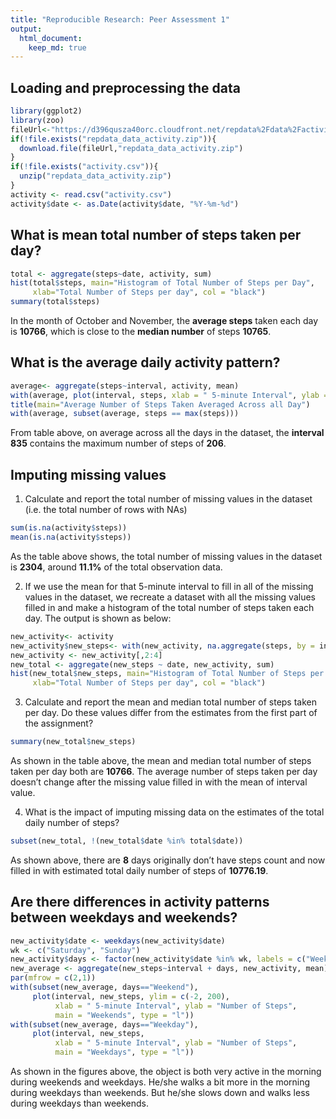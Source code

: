 ```yaml
---
title: "Reproducible Research: Peer Assessment 1"
output: 
  html_document:
    keep_md: true
---
```



## Loading and preprocessing the data

```r
library(ggplot2)
library(zoo)
fileUrl<-"https://d396qusza40orc.cloudfront.net/repdata%2Fdata%2Factivity.zip"
if(!file.exists("repdata_data_activity.zip")){
  download.file(fileUrl,"repdata_data_activity.zip")
}
if(!file.exists("activity.csv")){
  unzip("repdata_data_activity.zip")
}
activity <- read.csv("activity.csv")
activity$date <- as.Date(activity$date, "%Y-%m-%d")
```

## What is mean total number of steps taken per day?
```r
total <- aggregate(steps~date, activity, sum)
hist(total$steps, main="Histogram of Total Number of Steps per Day", 
     xlab="Total Number of Steps per day", col = "black")
summary(total$steps)
```
  
In the month of October and November, the **average steps** taken each day is **10766**, which is close to the **median number** of steps **10765**.  

## What is the average daily activity pattern?
```r
average<- aggregate(steps~interval, activity, mean)
with(average, plot(interval, steps, xlab = " 5-minute Interval", ylab = "Average Number of Steps Taken", type = "l"))
title(main="Average Number of Steps Taken Averaged Across all Day")
with(average, subset(average, steps == max(steps)))
```
  
From table above, on average across all the days in the dataset, the **interval 835** contains the maximum number of steps of **206**. 
  
  
## Imputing missing values
  
  1. Calculate and report the total number of missing values in the dataset (i.e. the total number of rows with NAs)
```r
sum(is.na(activity$steps))
mean(is.na(activity$steps))
```
As the table above shows, the total number of missing values in the dataset is **2304**, around **11.1%** of the total observation data.  
  
  2. If we use the mean for that 5-minute interval to fill in all of the missing values in the dataset, we recreate a dataset with all the missing values filled in and make a histogram of the total number of steps taken each day. The output is shown as below:
  
```r
new_activity<- activity
new_activity$new_steps<- with(new_activity, na.aggregate(steps, by = interval))
new_activity <- new_activity[,2:4]
new_total <- aggregate(new_steps ~ date, new_activity, sum)
hist(new_total$new_steps, main="Histogram of Total Number of Steps per Day after Imputing Missing Values", 
     xlab="Total Number of Steps per day", col = "black")
```
  
  3. Calculate and report the mean and median total number of steps taken per day. Do these values differ from the estimates from the first part of the assignment?
```r
summary(new_total$new_steps)
```
  
  As shown in the table above, the mean and median total number of steps taken per day both are **10766**. The average number of steps taken per day doesn't change after the missing value filled in with the mean of interval value. 
  
  4. What is the impact of imputing missing data on the estimates of the total daily number of steps?
```r
subset(new_total, !(new_total$date %in% total$date))
```
  
  As shown above, there are **8** days originally don't have steps count and now filled in with estimated total daily number of steps of **10776.19**.

## Are there differences in activity patterns between weekdays and weekends?
  
```r
new_activity$date <- weekdays(new_activity$date)
wk <- c("Saturday", "Sunday")
new_activity$days <- factor(new_activity$date %in% wk, labels = c("Weekday", "Weekend"))
new_average <- aggregate(new_steps~interval + days, new_activity, mean)
par(mfrow = c(2,1))
with(subset(new_average, days=="Weekend"), 
     plot(interval, new_steps, ylim = c(-2, 200),
          xlab = " 5-minute Interval", ylab = "Number of Steps", 
          main = "Weekends", type = "l"))
with(subset(new_average, days=="Weekday"), 
     plot(interval, new_steps, 
          xlab = " 5-minute Interval", ylab = "Number of Steps", 
          main = "Weekdays", type = "l"))
```
  
  As shown in the figures above, the object is both very active in the morning during weekends and weekdays. He/she walks a bit more in the morning during weekdays than weekends. But he/she slows down and walks less during weekdays than weekends.
  